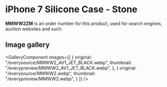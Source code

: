 
# iPhone 7 Silicone Case - Stone

<Callout type='info' emoji='👉🏻'>**MMWW2ZM** is an order number for this product, used for search engines, auction websites and such.</Callout>

## Image gallery

<GalleryComponent
    images={[
      {
        original: "/everysource/MMWW2_AV1_JET_BLACK.webp",
        thumbnail: "/everypreview/MMWW2_AV1_JET_BLACK.webp",
      },
      {
        original: "/everysource/MMWW2.webp",
        thumbnail: "/everypreview/MMWW2.webp",
      }
    ]}
  />
